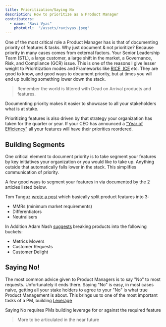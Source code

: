 ```yaml
---
title: Prioritization/Saying No
description: How to prioritize as a Product Manager
contributors:
  - name: "Ravi Vyas"
    photoUrl:  "/assets/ravivyas.jpeg"
---
```


One of the most critical role a Product Manager has is that of documenting priority of features & tasks. Why just document & not prioritize? Because priority in many cases comes from external factors. Your Senior Leadership Team (STL), a large customer, a large shift in the market, a Governance, Risk, and Compliance (GCR) issue. This is one of the reasons I give lesser weight to Prioritization modes and Frameworks like <a target="_blank" href="https://roadmunk.com/guides/product-prioritization-techniques-product-managers/">RICE, ICE</a> etc. They are good to know, and good ways to document priority, but at times you will end up building something lower down the stack. 

> Remember the world is littered with Dead on Arrival products and features.

Documenting priority makes it easier to showcase to all your stakeholders what is at stake.

Prioritizing features is also driven by that strategy your organization has taken for the quarter or year. If your CEO has announced a <a href="https://about.fb.com/news/2023/03/mark-zuckerberg-meta-year-of-efficiency/" target="_blank">"Year of Efficiency"</a> all your features will have their priorities reordered.

## Building Segments

One critical element to document priority is to take segment your features by key initiatives your organization or you would like to take up. Anything outside that automatically falls lower in the stack. This simplifies communication of priority.

A few good ways to segment your features in via documented by the 2 articles listed below. 

Tom Tunguz <a href="https://tomtunguz.com/why-your-startup-doesnt-invest-enough-in-differentiators/" target="_blank">wrote a post</a> which basically split product features into 3: 

- MMRs (minimum market requirements)
- Differentiators
- Neutralisers

In Addition Adam Nash <a href="https://adamnash.blog/2009/07/22/guide-to-product-planning-three-feature-buckets" target="_blank">suggests</a> breaking products into the following buckets: 

- Metrics Movers
- Customer Requests
- Customer Delight

## Saying No!

The most common advice given to Product Managers is to say "No" to most requests. Unfortunately it ends there. Saying "No" is easy, in most cases naive, getting all your stake holders to agree to your "No" is what true Product Management is about. This brings us to one of the most important tasks of a PM, building [Leverage](../concepts/leverage)

Saying No requires PMs building leverage for or against the required feature

> More to be articulated in the near future

<Bio contributors={frontmatter.contributors} />